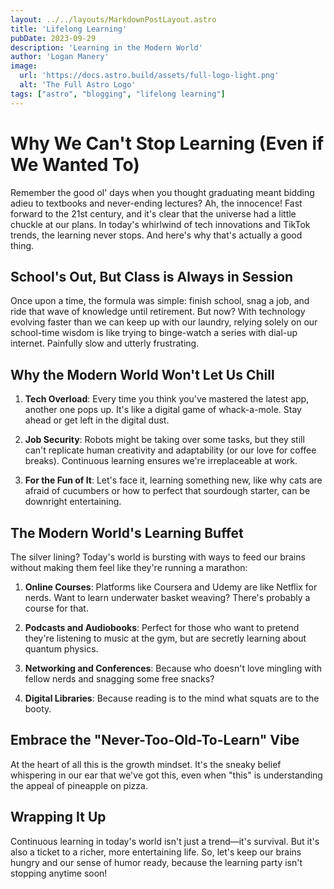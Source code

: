 ```yaml
---
layout: ../../layouts/MarkdownPostLayout.astro
title: 'Lifelong Learning'
pubDate: 2023-09-29
description: 'Learning in the Modern World'
author: 'Logan Manery'
image:
  url: 'https://docs.astro.build/assets/full-logo-light.png'
  alt: 'The Full Astro Logo'
tags: ["astro", "blogging", "lifelong learning"]
---
```


# **Why We Can't Stop Learning (Even if We Wanted To)**

Remember the good ol' days when you thought graduating meant bidding adieu to textbooks and never-ending lectures? Ah, the innocence! Fast forward to the 21st century, and it's clear that the universe had a little chuckle at our plans. In today's whirlwind of tech innovations and TikTok trends, the learning never stops. And here's why that's actually a good thing.

## School's Out, But Class is Always in Session

Once upon a time, the formula was simple: finish school, snag a job, and ride that wave of knowledge until retirement. But now? With technology evolving faster than we can keep up with our laundry, relying solely on our school-time wisdom is like trying to binge-watch a series with dial-up internet. Painfully slow and utterly frustrating.

## Why the Modern World Won't Let Us Chill

1. **Tech Overload**: Every time you think you've mastered the latest app, another one pops up. It's like a digital game of whack-a-mole. Stay ahead or get left in the digital dust.

2. **Job Security**: Robots might be taking over some tasks, but they still can't replicate human creativity and adaptability (or our love for coffee breaks). Continuous learning ensures we're irreplaceable at work.

3. **For the Fun of It**: Let's face it, learning something new, like why cats are afraid of cucumbers or how to perfect that sourdough starter, can be downright entertaining.

## The Modern World's Learning Buffet

The silver lining? Today's world is bursting with ways to feed our brains without making them feel like they're running a marathon:

1. **Online Courses**: Platforms like Coursera and Udemy are like Netflix for nerds. Want to learn underwater basket weaving? There's probably a course for that.

2. **Podcasts and Audiobooks**: Perfect for those who want to pretend they're listening to music at the gym, but are secretly learning about quantum physics.

3. **Networking and Conferences**: Because who doesn't love mingling with fellow nerds and snagging some free snacks?

4. **Digital Libraries**: Because reading is to the mind what squats are to the booty.

## Embrace the "Never-Too-Old-To-Learn" Vibe

At the heart of all this is the growth mindset. It's the sneaky belief whispering in our ear that we've got this, even when "this" is understanding the appeal of pineapple on pizza.

## Wrapping It Up

Continuous learning in today's world isn't just a trend—it's survival. But it's also a ticket to a richer, more entertaining life. So, let's keep our brains hungry and our sense of humor ready, because the learning party isn't stopping anytime soon!